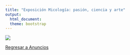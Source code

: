 ```yaml
---
title: "Exposición Micología: pasión, ciencia y arte"
output: 
  html_document:
  theme: bootstrap
---
```

![](img/Exposicion6coloquio.png)


[Regresar a Anuncios](anuncios.html)

